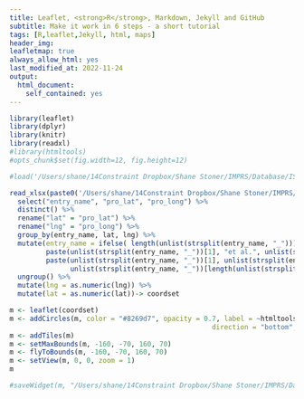 ```yaml
---
title: Leaflet, <strong>R</strong>, Markdown, Jekyll and GitHub
subtitle: Make it work in 6 steps - a short tutorial
tags: [R,leaflet,Jekyll, html, maps]
header_img:
leafletmap: true
always_allow_html: yes
last_modified_at: 2022-11-24
output: 
  html_document:
    self_contained: yes
---
```


```r
library(leaflet)
library(dplyr)
library(knitr)
library(readxl)
#library(htmltools)
#opts_chunk$set(fig.width=12, fig.height=12)

#load('/Users/shane/14Constraint Dropbox/Shane Stoner/IMPRS/Database/ISRaD/coordset.Rdata')

read_xlsx(paste0('/Users/shane/14Constraint Dropbox/Shane Stoner/IMPRS/Database/ISRaD/LeafletWork', '/ISRaD_database_files/ISRaD_extra_list_v 2.2.5.2022-10-20.xlsx'), sheet = "profile") %>% 
  select("entry_name", "pro_lat", "pro_long") %>% 
  distinct() %>% 
  rename("lat" = "pro_lat") %>% 
  rename("lng" = "pro_long") %>%
  group_by(entry_name, lat, lng) %>%
  mutate(entry_name = ifelse( length(unlist(strsplit(entry_name, "_"))) == 2, 
         paste(unlist(strsplit(entry_name, "_"))[1], "et al.", unlist(strsplit(entry_name, "_"))[2]),
         paste(unlist(strsplit(entry_name, "_"))[1], unlist(strsplit(entry_name, "_"))[2], "et al.", 
               unlist(strsplit(entry_name, "_"))[length(unlist(strsplit(entry_name, "_")))]))) %>% 
  ungroup() %>% 
  mutate(lng = as.numeric(lng)) %>% 
  mutate(lat = as.numeric(lat))-> coordset

m <- leaflet(coordset)
m <- addCircles(m, color = "#8269d7", opacity = 0.7, label = ~htmltools::htmlEscape(entry_name), labelOptions = labelOptions(noHide =FALSE, textOnly = TRUE, 
                                                  direction = "bottom", offset = c(0,5)))
m <- addTiles(m)
m <- setMaxBounds(m, -160, -70, 160, 70)
m <- flyToBounds(m, -160, -70, 160, 70)
m <- setView(m, 0, 0, zoom = 1)
m
```

```r

#saveWidget(m, "/Users/shane/14Constraint Dropbox/Shane Stoner/IMPRS/Database/ISRaD/LeafletWork/isradleaflet.html")

```

